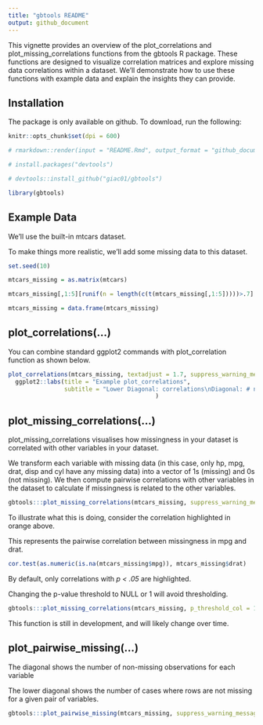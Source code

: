 ```yaml
---
title: "gbtools README"
output: github_document
---
```



This vignette provides an overview of the plot_correlations and plot_missing_correlations functions from the gbtools R package. These functions are designed to visualize correlation matrices and explore missing data correlations within a dataset. We'll demonstrate how to use these functions with example data and explain the insights they can provide.

## Installation

The package is only available on github. To download, run the following:

```r
knitr::opts_chunk$set(dpi = 600)

# rmarkdown::render(input = "README.Rmd", output_format = "github_document")

```

```r

# install.packages("devtools")

# devtools::install_github("giac01/gbtools")

library(gbtools)
```

## Example Data

We'll use the built-in mtcars dataset.

To make things more realistic, we'll add some missing data to this dataset.

```r

set.seed(10)

mtcars_missing = as.matrix(mtcars)

mtcars_missing[,1:5][runif(n = length(c(t(mtcars_missing[,1:5]))))>.7] <- NA

mtcars_missing = data.frame(mtcars_missing)

```

## plot_correlations(...)

You can combine standard ggplot2 commands with plot_correlation function as shown below.

```r

plot_correlations(mtcars_missing, textadjust = 1.7, suppress_warning_message = TRUE) + 
  ggplot2::labs(title = "Example plot_correlations",
                subtitle = "Lower Diagonal: correlations\nDiagonal: # non-missing observations for each variable\nUpper Diagonal: sample size for pairwise correlations and 95% CI"
                                          )

```

## plot_missing_correlations(...)

plot_missing_correlations visualises how missingness in your dataset is correlated with other variables in your dataset.

We transform each variable with missing data (in this case, only hp, mpg, drat, disp and cyl have any missing data) into a vector of 1s (missing) and 0s (not missing). We then compute pairwise correlations with other variables in the dataset to calculate if missingness is related to the other variables.

```r

gbtools:::plot_missing_correlations(mtcars_missing, suppress_warning_message = TRUE)

```

To illustrate what this is doing, consider the correlation highlighted in orange above.

This represents the pairwise correlation between missingness in mpg and drat.

```r

cor.test(as.numeric(is.na(mtcars_missing$mpg)), mtcars_missing$drat)


```

By default, only correlations with *p < .05* are highlighted.

Changing the p-value threshold to NULL or 1 will avoid thresholding.

```r

gbtools:::plot_missing_correlations(mtcars_missing, p_threshold_col = 1, suppress_warning_message = TRUE)

```

This function is still in development, and will likely change over time.

## plot_pairwise_missing(...)

The diagonal shows the number of non-missing observations for each variable

The lower diagonal shows the number of cases where rows are not missing for a given pair of variables. 

```r

gbtools:::plot_pairwise_missing(mtcars_missing, suppress_warning_message = TRUE)

```

